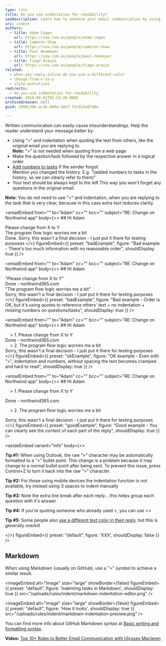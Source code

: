 ```yaml
---
type: rule
title: Do you use indentation for readability?
seoDescription: Learn how to enhance your email communication by using indentation for readability. Discover tips and tricks to effectively reply to emails and improve understanding.
uri: indent
authors:
  - title: Adam Cogan
    url: https://ssw.com.au/people/adam-cogan
  - title: Cameron Shaw
    url: https://ssw.com.au/people/cameron-shaw
  - title: Paul Neumeyer
    url: https://ssw.com.au/people/paul-neumeyer
  - title: Tiago Araujo
    url: https://ssw.com.au/people/tiago-araujo
related:
  - when-you-reply-inline-do-you-use-a-different-color
  - change-from-x-to-y
  - style-quotations
redirects:
  - do-you-use-indentation-for-readability
created: 2010-09-01T02:53:29.000Z
archivedreason: null
guid: 1899c3db-ac1b-468e-a8e7-f2cdc5e0748a

---
```


Written communication can easily cause misunderstandings. Help the reader understand your message better by:

* Using “&gt;” and indentation when quoting the text from others, like the original email you are replying to.\
  **Note:** “&gt;” is not needed when quoting from a web page
* Make the question/task followed by the respective answer in a logical order
* [Add numbers to tasks](/number-tasks-questions) if the sender forgot.\
  Mention you changed the history. E.g. “(added numbers to tasks in the history, so we can clearly refer to them)”
* Your text should be always kept to the left
This way you won't forget any questions in the original email.

**Note:** You do not need to use ">" and indentation, when you are replying to the task that is very clear, because in this case extra text reduces clarity.

<emailEmbed
  from=""
  to="Adam"
  cc=""
  bcc=""
  subject="RE: Change on Northwind app"
  body={<>
    ## Hi Adam

Please change from X to Y\
The program flow logic worries me a bit\
Done. Sorry, this wasn't a final decision - I just put it there for testing purposes
  </>}
  figureEmbed={{
    preset: "badExample",
    figure: "Bad example - There's too much information with no reasonable order",
    shouldDisplay: true
  }}
/>

<emailEmbed
  from=""
  to="Adam"
  cc=""
  bcc=""
  subject="RE: Change on Northwind app"
  body={<>
    ## Hi Adam

"Please change from X to Y"\
Done - northwind365.com\
"The program flow logic worries me a bit"\
Sorry, this wasn't a final decision - I just put it there for testing purposes
  </>}
  figureEmbed={{
    preset: "badExample",
    figure: "Bad example - Order is OK, but it's using quotes to reference others' text + no indentation + missing numbers on questions/tasks",
    shouldDisplay: true
  }}
/>

<emailEmbed
  from=""
  to="Adam"
  cc=""
  bcc=""
  subject="RE: Change on Northwind app"
  body={<>
    ## Hi Adam

&nbsp;&nbsp;&nbsp; > 1. Please change from X to Y\
Done - northwind365.com\
&nbsp;&nbsp;&nbsp; > 2. The program flow logic worries me a bit\
Sorry, this wasn't a final decision - I just put it there for testing purposes
  </>}
  figureEmbed={{
    preset: "okExample",
    figure: "OK example - Even with ">", indentation and numbers, without spacing the text becomes cramped and hard to read",
    shouldDisplay: true
  }}
/>

<emailEmbed
  from=""
  to="Adam"
  cc=""
  bcc=""
  subject="RE: Change on Northwind app"
  body={<>
    ## Hi Adam

&nbsp;&nbsp;&nbsp; > 1. Please change from X to Y

Done - northwind365.com

&nbsp;&nbsp;&nbsp; > 2. The program flow logic worries me a bit

Sorry, this wasn't a final decision - I just put it there for testing purposes
  </>}
  figureEmbed={{
    preset: "goodExample",
    figure: "Good example - You can clearly see the context of each part of the reply",
    shouldDisplay: true
  }}
/>

<asideEmbed
  variant="info"
  body={<>
    
**Tip #1:** When using Outlook, the raw “>” character may be automatically formatted to a “>” bullet point. This change is a problem because it may change to a normal bullet point after being sent. To prevent this issue, press Control+Z to turn it back into the raw “>” character.

**Tip #2:** For those using mobile devices the indentation function is not available, try instead using 3 spaces to indent manually

**Tip #3:** Note the extra line break after each reply... this helps group each question with it's answer

**Tip #4:** If you're quoting someone who already used >, you can use >>

**Tip #5:** Some people also [use a different text color in their reply](/when-you-reply-inline-do-you-use-a-different-color), but this is generally overkill

  </>}
  figureEmbed={{
    preset: "default",
    figure: 'XXX',
    shouldDisplay: false
  }}
/>

## Markdown

When using Markdown (usually on GitHub), use a "&gt;" symbol to achieve a similar result.


<imageEmbed
  alt="Image"
  size="large"
  showBorder={false}
  figureEmbed={{
    preset: "default",
    figure: 'Indenting tasks in Markdown',
    shouldDisplay: true
  }}
  src="/uploads/rules/indent/markdown-indentation-editor.png"
/>


<imageEmbed
  alt="Image"
  size="large"
  showBorder={false}
  figureEmbed={{
    preset: "default",
    figure: 'How it looks',
    shouldDisplay: true
  }}
  src="/uploads/rules/indent/markdown-indentation-preview.png"
/>

You can find more info about GitHub Markdown syntax at [Basic writing and formatting syntax](https://docs.github.com/en/github/writing-on-github/getting-started-with-writing-and-formatting-on-github/basic-writing-and-formatting-syntax).

**Video:** [Top 10+ Rules to Better Email Communication with Ulysses Maclaren](https://www.youtube.com/watch?v=LAqRokqq4jI)